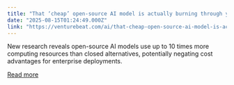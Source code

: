 ```yaml
---
title: "That ‘cheap’ open-source AI model is actually burning through your compute budget"
date: "2025-08-15T01:24:49.000Z"
link: "https://venturebeat.com/ai/that-cheap-open-source-ai-model-is-actually-burning-through-your-compute-budget/"
---
```


New research reveals open-source AI models use up to 10 times more computing resources than closed alternatives, potentially negating cost advantages for enterprise deployments.

[Read more](https://venturebeat.com/ai/that-cheap-open-source-ai-model-is-actually-burning-through-your-compute-budget/)
